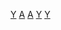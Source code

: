 {{Commonscat|Musicians from Australia}}

[[Category:各职业澳大利亚人|Y]]
[[Category:各國音樂家|A]]
[[Category:大洋洲音樂家|A]]
[[Category:澳大利亞音樂人物|Y]]
[[Category:澳大利亞藝人|Y]]